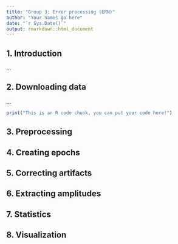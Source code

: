 ```yaml
---
title: "Group 3: Error processing (ERN)"
author: "Your names go here"
date: "`r Sys.Date()`"
output: rmarkdown::html_document
---
```


## 1. Introduction

<!-- Briefly describe the experiment and how your ERP component is defined, based
on the ERP CORE paper (https://doi.org/10.1016/j.neuroimage.2020.117465). -->
...

## 2. Downloading data

<!-- This and each of the next sections should contain (a) a brief description of your
approach (what you tried to achieve) and (b) your R code for analyzing the data. -->

...

```r
print("This is an R code chunk, you can put your code here!")
```

## 3. Preprocessing

## 4. Creating epochs

## 5. Correcting artifacts

## 6. Extracting amplitudes

## 7. Statistics

## 8. Visualization
